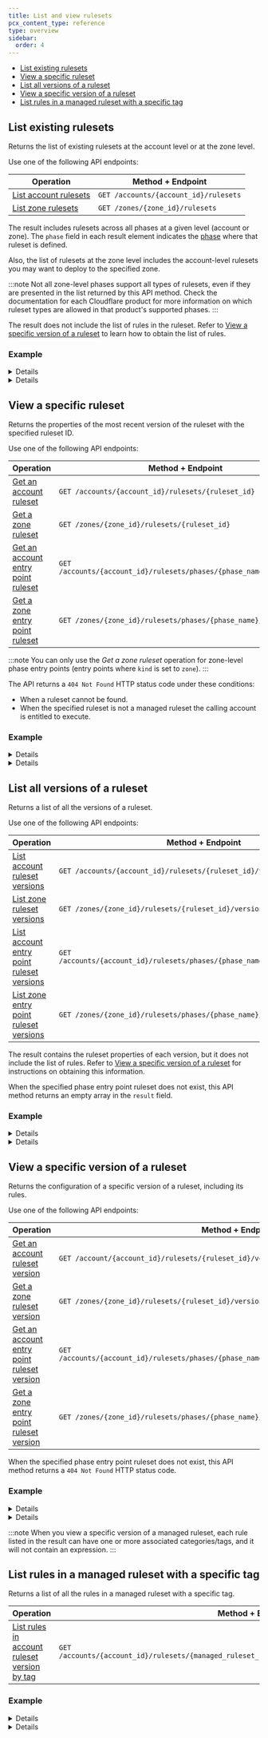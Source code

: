 ```yaml
---
title: List and view rulesets
pcx_content_type: reference
type: overview
sidebar:
  order: 4
---
```



- [List existing rulesets](#list-existing-rulesets)
- [View a specific ruleset](#view-a-specific-ruleset)
- [List all versions of a ruleset](#list-all-versions-of-a-ruleset)
- [View a specific version of a ruleset](#view-a-specific-version-of-a-ruleset)
- [List rules in a managed ruleset with a specific tag](#list-rules-in-a-managed-ruleset-with-a-specific-tag)

## List existing rulesets

Returns the list of existing rulesets at the account level or at the zone level.

Use one of the following API endpoints:

| Operation                           | Method + Endpoint                     |
| ----------------------------------- | ------------------------------------- |
| [List account rulesets][lr-account] | `GET /accounts/{account_id}/rulesets` |
| [List zone rulesets][lr-zone]       | `GET /zones/{zone_id}/rulesets`       |

[lr-account]: /api/operations/listAccountRulesets
[lr-zone]: /api/operations/listZoneRulesets

The result includes rulesets across all phases at a given level (account or zone). The `phase` field in each result element indicates the [phase](/ruleset-engine/about/phases/) where that ruleset is defined.

Also, the list of rulesets at the zone level includes the account-level rulesets you may want to deploy to the specified zone.

:::note
Not all zone-level phases support all types of rulesets, even if they are presented in the list returned by this API method. Check the documentation for each Cloudflare product for more information on which ruleset types are allowed in that product's supported phases.
:::

The result does not include the list of rules in the ruleset. Refer to [View a specific version of a ruleset](#view-a-specific-version-of-a-ruleset) to learn how to obtain the list of rules.

### Example

<Details header="Request">

```bash
curl https://api.cloudflare.com/client/v4/zones/{zone_id}/rulesets \
--header "Authorization: Bearer <API_TOKEN>"
```

</Details>

<Details header="Response">

```json
{
	"result": [
		{
			"id": "<PHASE_RULESET_ID>",
			"name": "Zone-level phase entry point",
			"description": "",
			"kind": "zone",
			"version": "5",
			"last_updated": "2023-03-18T18:30:08.122758Z",
			"phase": "http_request_firewall_managed"
		}
	],
	"success": true,
	"errors": [],
	"messages": []
}
```

</Details>

## View a specific ruleset

Returns the properties of the most recent version of the ruleset with the specified ruleset ID.

Use one of the following API endpoints:

| Operation                                         | Method + Endpoint                                                    |
| ------------------------------------------------- | -------------------------------------------------------------------- |
| [Get an account ruleset][gr-account]              | `GET /accounts/{account_id}/rulesets/{ruleset_id}`                   |
| [Get a zone ruleset][gr-zone]                     | `GET /zones/{zone_id}/rulesets/{ruleset_id}`                         |
| [Get an account entry point ruleset][gep-account] | `GET /accounts/{account_id}/rulesets/phases/{phase_name}/entrypoint` |
| [Get a zone entry point ruleset][gep-zone]        | `GET /zones/{zone_id}/rulesets/phases/{phase_name}/entrypoint`       |

[gr-account]: /api/operations/getAccountRuleset
[gr-zone]: /api/operations/getZoneRuleset
[gep-account]: /api/operations/getAccountEntrypointRuleset
[gep-zone]: /api/operations/getZoneEntrypointRuleset

:::note
You can only use the _Get a zone ruleset_ operation for zone-level phase entry points (entry points where `kind` is set to `zone`).
:::

The API returns a `404 Not Found` HTTP status code under these conditions:

- When a ruleset cannot be found.
- When the specified ruleset is not a managed ruleset the calling account is entitled to execute.

### Example

<Details header="Request">

```bash
curl https://api.cloudflare.com/client/v4/zones/{zone_id}/rulesets/{ruleset_id} \
--header "Authorization: Bearer <API_TOKEN>"
```

</Details>

<Details header="Response">

```json
{
	"result": {
		"id": "<RULESET_ID>",
		"name": "Zone-level phase entry point",
		"description": "Executes a managed ruleset.",
		"kind": "zone",
		"version": "3",
		"rules": [
			{
				"id": "<RULE_ID>",
				"version": "1",
				"action": "execute",
				"expression": "true",
				"action_parameters": {
					"id": "<MANAGED_RULESET_ID>"
				},
				"last_updated": "2023-03-17T15:42:37.917815Z"
			}
		],
		"last_updated": "2023-03-17T15:42:37.917815Z",
		"phase": "http_request_firewall_managed"
	},
	"success": true,
	"errors": [],
	"messages": []
}
```

</Details>

## List all versions of a ruleset

Returns a list of all the versions of a ruleset.

Use one of the following API endpoints:

| Operation                                                | Method + Endpoint                                                             |
| -------------------------------------------------------- | ----------------------------------------------------------------------------- |
| [List account ruleset versions][lv-account]              | `GET /accounts/{account_id}/rulesets/{ruleset_id}/versions`                   |
| [List zone ruleset versions][lv-zone]                    | `GET /zones/{zone_id}/rulesets/{ruleset_id}/versions`                         |
| [List account entry point ruleset versions][lev-account] | `GET /accounts/{account_id}/rulesets/phases/{phase_name}/entrypoint/versions` |
| [List zone entry point ruleset versions][lev-zone]       | `GET /zones/{zone_id}/rulesets/phases/{phase_name}/entrypoint/versions`       |

[lv-account]: /api/operations/listAccountRulesetVersions
[lv-zone]: /api/operations/listZoneRulesetVersions
[lev-account]: /api/operations/listAccountEntrypointRulesetVersions
[lev-zone]: /api/operations/listZoneEntrypointRulesetVersions

The result contains the ruleset properties of each version, but it does not include the list of rules. Refer to [View a specific version of a ruleset](#view-a-specific-version-of-a-ruleset) for instructions on obtaining this information.

When the specified phase entry point ruleset does not exist, this API method returns an empty array in the `result` field.

### Example

<Details header="Request">

```bash
curl https://api.cloudflare.com/client/v4/zones/{zone_id}/rulesets/{ruleset_id}/versions \
--header "Authorization: Bearer <API_TOKEN>"
```

</Details>

<Details header="Response">

```json
{
	"result": [
		{
			"id": "<RULESET_ID>",
			"name": "Zone Ruleset 1",
			"description": "",
			"kind": "zone",
			"version": "1",
			"last_updated": "2023-02-17T11:15:13.128705Z",
			"phase": "http_request_firewall_managed"
		},
		{
			"id": "<RULESET_ID>",
			"name": "Zone Ruleset 1",
			"description": "",
			"kind": "zone",
			"version": "2",
			"last_updated": "2023-02-17T11:24:06.869326Z",
			"phase": "http_request_firewall_managed"
		}
	],
	"success": true,
	"errors": [],
	"messages": []
}
```

</Details>

## View a specific version of a ruleset

Returns the configuration of a specific version of a ruleset, including its rules.

Use one of the following API endpoints:

| Operation                                                  | Method + Endpoint                                                                              |
| ---------------------------------------------------------- | ---------------------------------------------------------------------------------------------- |
| [Get an account ruleset version][grv-account]              | `GET /account/{account_id}/rulesets/{ruleset_id}/versions/{version_number}`                    |
| [Get a zone ruleset version][grv-zone]                     | `GET /zones/{zone_id}/rulesets/{ruleset_id}/versions/{version_number}`                         |
| [Get an account entry point ruleset version][gerv-account] | `GET /accounts/{account_id}/rulesets/phases/{phase_name}/entrypoint/versions/{version_number}` |
| [Get a zone entry point ruleset version][gerv-zone]        | `GET /zones/{zone_id}/rulesets/phases/{phase_name}/entrypoint/versions/{version_number}`       |

[grv-account]: /api/operations/getAccountRulesetVersion
[grv-zone]: /api/operations/getZoneRulesetVersion
[gerv-account]: /api/operations/getAccountEntrypointRulesetVersion
[gerv-zone]: /api/operations/getZoneEntrypointRulesetVersion

When the specified phase entry point ruleset does not exist, this API method returns a `404 Not Found` HTTP status code.

### Example

<Details header="Request">

```bash
curl https://api.cloudflare.com/client/v4/zones/{zone_id}/rulesets/{ruleset_id}/versions/{version_number} \
--header "Authorization: Bearer <API_TOKEN>"
```

</Details>

<Details header="Response">

```json
{
	"result": {
		"id": "<RULESET_ID>",
		"name": "Zone-level phase entry point",
		"description": "Executes a managed ruleset.",
		"kind": "zone",
		"version": "3",
		"rules": [
			{
				"id": "<RULE_ID>",
				"version": "1",
				"action": "execute",
				"expression": "true",
				"action_parameters": {
					"id": "<MANAGED_RULESET_ID>"
				},
				"last_updated": "2023-03-17T15:42:37.917815Z"
			}
		],
		"last_updated": "2023-03-17T15:42:37.917815Z",
		"phase": "http_request_firewall_managed"
	},
	"success": true,
	"errors": [],
	"messages": []
}
```

</Details>

:::note
When you view a specific version of a managed ruleset, each rule listed in the result can have one or more associated categories/tags, and it will not contain an expression.
:::

## List rules in a managed ruleset with a specific tag

Returns a list of all the rules in a managed ruleset with a specific tag.

| Operation                                            | Method + Endpoint                                                                                      |
| ---------------------------------------------------- | ------------------------------------------------------------------------------------------------------ |
| [List rules in account ruleset version by tag][lrbt] | `GET /accounts/{account_id}/rulesets/{managed_ruleset_id}/versions/{version_number}/by_tag/{tag_name}` |

[lrbt]: /api/operations/listAccountRulesetVersionRulesByTag

### Example

<Details header="Request">

```bash
curl https://api.cloudflare.com/client/v4/accounts/{account_id}/rulesets/{ruleset_id}/versions/2/by_tag/wordpress \
--header "Authorization: Bearer <API_TOKEN>"
```

</Details>

<Details header="Response">

```json
{
	"result": {
		"id": "<MANAGED_RULESET_ID>",
		"name": "Cloudflare Managed Ruleset",
		"description": "Managed ruleset created by Cloudflare",
		"kind": "managed",
		"version": "4",
		"rules": [
			{
				"id": "<RULE_ID_1>",
				"version": "3",
				"action": "log",
				"categories": [
					"cve-2014-5265",
					"cve-2014-5266",
					"cve-2014-5267",
					"dos",
					"drupal",
					"wordpress"
				],
				"description": "Drupal, WordPress - DoS - XMLRPC - CVE:CVE-2014-5265, CVE:CVE-2014-5266, CVE:CVE-2014-5267",
				"last_updated": "2023-03-19T16:54:32.942986Z",
				"ref": "<RULE_REF_1>",
				"enabled": true
			},
			{
				"id": "<RULE_ID_2>",
				"version": "3",
				"action": "block",
				"categories": ["broken-access-control", "cve-2018-12895", "wordpress"],
				"description": "WordPress - Broken Access Control - CVE:CVE-2018-12895",
				"last_updated": "2023-03-19T16:54:32.942986Z",
				"ref": "<RULE_REF_2>",
				"enabled": true
			}
			// (...)
		],
		"last_updated": "2023-03-19T16:54:32.942986Z",
		"phase": "http_request_firewall_managed"
	},
	"success": true,
	"errors": [],
	"messages": []
}
```

</Details>
